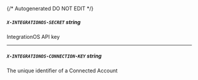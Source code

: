 {/* Autogenerated DO NOT EDIT  */}
##### `X-INTEGRATIONOS-SECRET` _string_
IntegrationOS API key

---
##### `X-INTEGRATIONOS-CONNECTION-KEY` _string_
The unique identifier of a Connected Account


